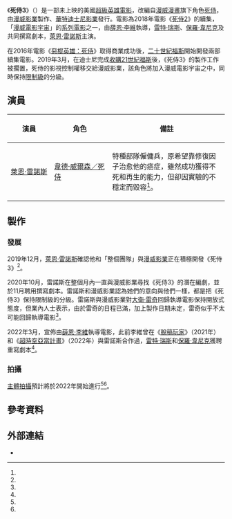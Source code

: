 {{Draft article|死侍3subject=media}}
{{Film draft notice}}
{{Disputed title}}
{{Future film}}
{{NoteAT
|G1=Show
|G2=Movie
|G3=美國漫畫
|1=zh-tw:雷諾斯;zh-hk:雷諾士;zh-cn:雷诺兹;
}}
{{Infobox film
| name           = 死侍3
| original_name  = {{lang|en|''Deadpool 3''}}
| image          = 
| caption        = 
| director       = [[薛恩·李維|薛恩·李維]]
| producer       = {{Plainlist|
* [[凱文·費吉|凱文·費吉]]
* [[萊恩·雷諾斯|萊恩·雷諾斯]]
}}
| writer         = {{Plainlist|
* [[雷特·瑞斯|雷特·瑞斯]]
* [[保羅·韋尼克|保羅·韋尼克]]
* {{le|莫莉紐克絲姐妹|Molyneux sisters|{{unbulleted list|溫蒂·莫莉紐克絲|莉茲·莫莉紐克絲-洛林}}}}
}}
| based_on       = {{based on|[[死侍|死侍]]|{{le|羅布·李斐德|Rob Liefeld}}<br />{{le|法比安·尼謝薩|Fabian Nicieza}}}}
| starring       = 萊恩·雷諾斯
| music          = 
| cinematography = 
| editing        = 
| studio         = [[漫威影業|漫威影業]]
| distributor    = [[華特迪士尼影業|華特迪士尼影業]]
| released       = <!--{{film date||||美國}}-->
| runtime        = 
| country        = 美國
| language       = 英語
| budget         = 
| gross          = 
| preceded_by    = 《[[死侍2|死侍2]]》
| followed_by    = 
| cn_name        =
| hk_name        = 
| tw_name        = 
| sg_name        = 
}}

《'''死侍3'''》（{{lang-en|''Deadpool 3''}}）是一部未上映的美國[[超級英雄電影|超級英雄電影]]，改編自[[漫威漫畫|漫威漫畫]]旗下角色[[死侍|死侍]]，由[[漫威影業|漫威影業]]製作、[[華特迪士尼影業|華特迪士尼影業]]發行。電影為2018年電影《[[死侍2|死侍2]]》的續集，「[[漫威電影宇宙|漫威電影宇宙]]」的[[漫威電影宇宙系列電影|系列電影]]之一，由[[薛恩·李維|薛恩·李維]]執導，[[雷特·瑞斯|雷特·瑞斯]]、[[保羅·韋尼克|保羅·韋尼克]]及{{le|莫莉紐克絲姐妹|Molyneux sisters|溫蒂·莫莉紐克絲和莉茲·莫莉紐克絲-洛林}}共同撰寫劇本，[[萊恩·雷諾斯|萊恩·雷諾斯]]主演。

在2016年電影《[[惡棍英雄：死侍|惡棍英雄：死侍]]》取得商業成功後，[[二十世紀福斯|二十世紀福斯]]開始開發兩部續集電影。2019年3月，在迪士尼完成[[迪士尼收購21世紀福斯|收購21世紀福斯]]後，《死侍3》的製作工作被擱置，死侍的影視控制權移交給漫威影業，該角色將加入漫威電影宇宙之中，同時保持[[限制級|限制級]]的分級。

== 演員 ==
{|class="wikitable" width="70%" style="font-size:90%;"
|-align=center
! style="width:15%"| 演員
! style="width:20%"| 角色
! style="width:40%"| 備註
|-align=center
| [[萊恩·雷諾斯|萊恩·雷諾斯]]<br />{{lang|en|Ryan Reynolds}}
| [[死侍|韋德·威爾森／死侍]]<br />{{lang|en|Wade Wilson / Deadpool}}
| style="text-align: left;"| 特種部隊僱傭兵，原希望靠修復因子治愈他的癌症，雖然成功獲得不死和再生的能力，但卻因實驗的不穩定而毀容<ref name="MolyneuxSisters" />。
|}

== 製作 ==
=== 發展 ===
2019年12月，[[萊恩·雷諾斯|萊恩·雷諾斯]]確認他和「整個團隊」與[[漫威影業|漫威影業]]正在積極開發《死侍3》<ref name="ReynoldsDec2019" />。

2020年10月，雷諾斯在整個月內一直與漫威影業尋找《死侍3》的潛在編劇，並於11月聘用{{le|莫莉紐克絲姐妹|Molyneux sisters|溫蒂·莫莉紐克絲和莉茲·莫莉紐克絲-洛林}}撰寫劇本。雷諾斯和漫威影業認為她們的意向與他們一樣，都是把《死侍3》保持限制級的分級。雷諾斯與漫威影業對[[大衛·雷奇|大衛·雷奇]]回歸執導電影保持開放式態度，但業內人士表示，由於雷奇的日程已滿，加上製作日期未定，雷奇似乎不太可能回歸執導電影<ref name="MolyneuxSisters" />。

2022年3月，宣佈由[[薛恩·李維|薛恩·李維]]執導電影，此前李維曾在《[[脫稿玩家|脫稿玩家]]》（2021年）和《[[超時空亞當計畫|超時空亞當計畫]]》（2022年）與雷諾斯合作過，[[雷特·瑞斯|雷特·瑞斯]]和[[保羅·韋尼克|保羅·韋尼克]]獲聘重寫劇本<ref name="LevyMar2022" />。

=== 拍攝 ===
[[主體拍攝|主體拍攝]]預計將於2022年開始進行<ref name="ReynoldsAug2021" /><ref name="FeigeConfirm" />。

== 參考資料 ==
{{Reflist|30em|refs=

<ref name="ReynoldsDec2019">{{Cite web |last=Donnelly |first=Matt |date=2019-12-27 |title=Ryan Reynolds Says 'Deadpool 3' Is in the Works at Marvel |url=https://variety.com/2019/film/news/deadpool-3-confimed-ryan-reynolds-1203452448/ |dead-url=no |archive-url=https://web.archive.org/web/20191227213429/https://variety.com/2019/film/news/deadpool-3-confimed-ryan-reynolds-1203452448/ |archive-date=2019-12-27 |access-date=2019-12-27 |website=[[Variety_(magazine)|Variety]]}}</ref>

<ref name="MolyneuxSisters">{{Cite web |last=Kroll |first=Justin |date=2020-11-20 |title='Deadpool 3': Marvel Studios And Ryan Reynolds Tap The Molyneux Sisters To Pen The Sequel |url=https://deadline.com/2020/11/deadpool-3-marvel-ryan-reynolds-the-molyneux-sequel-1234617182/ |dead-url=no |archive-url=https://web.archive.org/web/20201120190754/https://deadline.com/2020/11/deadpool-3-marvel-ryan-reynolds-the-molyneux-sequel-1234617182/ |archive-date=2020-11-20 |access-date=2020-11-20 |website=[[Deadline_Hollywood|Deadline Hollywood]]}}</ref>

<ref name="FeigeConfirm">{{Cite web |last=Chitwood |first=Adam |date=2021-01-11 |title=Kevin Feige Confirms 'Deadpool 3' Is an MCU Movie; Teases R-Rating and When It's Filming |url=https://collider.com/deadpool-3-mcu-confirmed-r-rating-filming-details-kevin-feige-interview/ |url-status=live |archive-url=https://web.archive.org/web/20210111183108/https://collider.com/deadpool-3-mcu-confirmed-r-rating-filming-details-kevin-feige-interview/ |archive-date=2021-01-11 |access-date=2021-01-11 |website=[[Collider_(website)|Collider]]}}</ref>

<ref name="ReynoldsAug2021">{{Cite web |last=Chitwood |first=Adam |date=2021-08-05 |title=Ryan Reynolds Gives 'Deadpool 3' Script Update, Says There's Probably a 70% Chance It Starts Filming Next Year |url=https://collider.com/deadpool-3-filming-when-script-update-ryan-reynolds-interview/ |url-status=live |archive-url=https://web.archive.org/web/20210805181806/https://collider.com/deadpool-3-filming-when-script-update-ryan-reynolds-interview/ |archive-date=2021-08-05 |access-date=2021-08-05 |website=[[Collider_(website)|Collider]]}}</ref>

<ref name="LevyMar2022">{{Cite web |last=Parker |first=Ryan |date=2022-03-11 |title='Deadpool 3': Shawn Levy to Direct Ryan Reynolds in Marvel Movie (Exclusive) |url=https://www.hollywoodreporter.com/movies/movie-news/deadpool-3-ryan-reynolds-shawn-levy-marvel-1235109465/ |url-status=live |archive-url=http://web.archive.org/web/20220311220007/https://www.hollywoodreporter.com/movies/movie-news/deadpool-3-ryan-reynolds-shawn-levy-marvel-1235109465/|archive-date=2022-03-11  |access-date=2022-03-11  |website=[[The_Hollywood_Reporter|The Hollywood Reporter]]}}</ref>

}}

== 外部連結 ==
* {{IMDb title|6263850}}

{{Marvel cinematic universe draft}}
{{死侍}}
{{漫威电影宇宙|selected=Films}}
{{漫威漫畫電影}}
{{肖恩·利維}}
{{portal bar|美國|電影|推想小說}}
{{DEFAULTSORT:Deadpool 3}}
{{Draft categories|
[[Category:2020年代動作冒險電影|Category:2020年代動作冒險電影]]
[[Category:2020年代科幻動作片|Category:2020年代科幻動作片]]
[[Category:美國喜劇動作片|Category:美國喜劇動作片]]
[[Category:美國科幻動作片|Category:美國科幻動作片]]
[[Category:美國續集電影|Category:美國續集電影]]
[[Category:自指電影|Category:自指電影]]
[[Category:黑色幽默電影|Category:黑色幽默電影]]
[[Category:超級英雄電影|Category:超級英雄電影]]
[[Category:美國漫畫改編電影|Category:美國漫畫改編電影]]
[[Category:漫威漫畫改編電影|Category:漫威漫畫改編電影]]
[[Category:漫威電影宇宙電影|Category:漫威電影宇宙電影]]
[[Category:死侍系列電影|Category:死侍系列電影]]
[[Category:肖恩·利維電影|Category:肖恩·利維電影]]
}}
